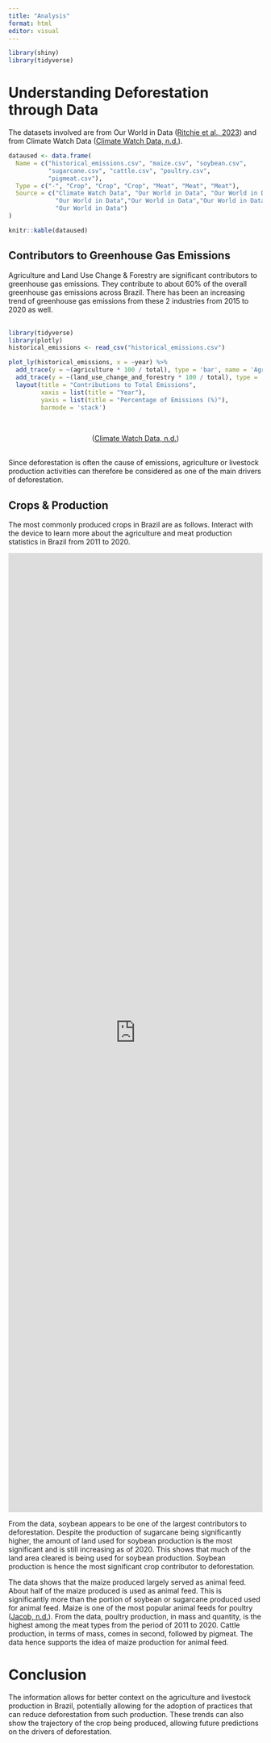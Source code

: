 ```yaml
---
title: "Analysis"
format: html
editor: visual
---
```

```r
library(shiny)
library(tidyverse)
```
# Understanding Deforestation through Data

The datasets involved are from Our World in Data ([Ritchie et al., 2023](https://ourworldindata.org/agricultural-production#explore-data-on-agricultural-production){target="_blank"}) and from Climate Watch Data ([Climate Watch Data, n.d.](https://www.climatewatchdata.org/countries/BRA?calculation=PER_CAPITA&end_year=2020&start_year=1990){target="_blank"}).

```r
dataused <- data.frame(
  Name = c("historical_emissions.csv", "maize.csv", "soybean.csv", 
           "sugarcane.csv", "cattle.csv", "poultry.csv", 
           "pigmeat.csv"),
  Type = c("-", "Crop", "Crop", "Crop", "Meat", "Meat", "Meat"),
  Source = c("Climate Watch Data", "Our World in Data", "Our World in Data", 
             "Our World in Data","Our World in Data","Our World in Data",
             "Our World in Data")
)

knitr::kable(dataused)

```

## Contributors to Greenhouse Gas Emissions

Agriculture and Land Use Change & Forestry are significant contributors to greenhouse gas emissions. They contribute to about 60% of the overall greenhouse gas emissions across Brazil. There has been an increasing trend of greenhouse gas emissions from these 2 industries from 2015 to 2020 as well. 
<br>
<br>
```r
library(tidyverse)
library(plotly)
historical_emissions <- read_csv("historical_emissions.csv")
```

```r
plot_ly(historical_emissions, x = ~year) %>%
  add_trace(y = ~(agriculture * 100 / total), type = 'bar', name = 'Agriculture', marker = list(color = '#B2AC88')) %>%
  add_trace(y = ~(land_use_change_and_forestry * 100 / total), type = 'bar', name = 'Land Use Change & Forestry', marker = list(color = '#D4E5D2')) %>%
  layout(title = "Contributions to Total Emissions",
         xaxis = list(title = "Year"),
         yaxis = list(title = "Percentage of Emissions (%)"),
         barmode = 'stack')
```
<br>
<div style="text-align: center;">
([Climate Watch Data, n.d.](https://www.climatewatchdata.org/countries/BRA?calculation=PER_CAPITA&end_year=2020&start_year=1990){target="_blank"})
</div>
<br>
Since deforestation is often the cause of emissions, agriculture or livestock production activities can therefore be considered as one of the main drivers of deforestation.

## Crops & Production

The most commonly produced crops in Brazil are as follows. Interact with the device to learn more about the agriculture and meat production statistics in Brazil from 2011 to 2020. 

<iframe height= 1900p width="100%" frameborder="no" src="https://eexvqn.shinyapps.io/myshinyapp/">
</iframe>

From the data, soybean appears to be one of the largest contributors to deforestation. Despite the production of sugarcane being significantly higher, the amount of land used for soybean production is the most significant and is still increasing as of 2020. This shows that much of the land area cleared is being used for soybean production. Soybean production is hence the most significant crop contributor to deforestation. 

The data shows that the maize produced largely served as animal feed. About half of the maize produced is used as animal feed. This is significantly more than the portion of soybean or sugarcane produced used for animal feed. Maize is one of the most popular animal feeds for poultry ([Jacob, n.d.](https://poultry.extension.org/articles/feeds-and-feeding-of-poultry/feed-ingredients-for-poultry/cereals-in-poultry-diets/corn-in-poultry-diets/){target=”_blank”}). From the data, poultry production, in mass and quantity, is the highest among the meat types from the period of 2011 to 2020. Cattle production, in terms of mass, comes in second, followed by pigmeat. The data hence supports the idea of maize production for animal feed.

# Conclusion
The information allows for better context on the agriculture and livestock production in Brazil, potentially allowing for the adoption of practices that can reduce deforestation from such production. These trends can also show the trajectory of the crop being produced, allowing future predictions on the drivers of deforestation.